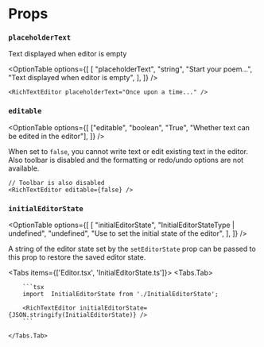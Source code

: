 

# Props

### `placeholderText`

Text displayed when editor is empty

<OptionTable
  options={[
    [
      "placeholderText",
      "string",
      "Start your poem...",
      "Text displayed when editor is empty",
    ],
  ]}
/>

```tsx filename="custom placeholder"
<RichTextEditor placeholderText="Once upon a time..." />
```

### `editable`

<OptionTable
  options={[
    ["editable", "boolean", "True", "Whether text can be edited in the editor"],
  ]}
/>

When set to `false`, you cannot write text or edit existing text in the editor.
Also toolbar is disabled and the formatting or redo/undo options are not available.

```tsx filename="editable"
// Toolbar is also disabled
<RichTextEditor editable={false} />
```

### `initialEditorState`

<OptionTable
  options={[
    [
      "initialEditorState",
      "InitialEditorStateType | undefined",
      "undefined",
      "Use to set the initial state of the editor",
    ],
  ]}
/>

A string of the editor state set by the `setEditorState` prop can be passed to this prop
to restore the saved editor state.

<Tabs items={['Editor.tsx', 'InitialEditorState.ts']}>
    <Tabs.Tab>

        ```tsx
        import  InitialEditorState from './InitialEditorState';

        <RichTextEditor initialEditorState={JSON.stringify(InitialEditorState)} />
        ```

    </Tabs.Tab>
    <Tabs.Tab>

        ```tsx filename="editable"

        export const InitialEditorState = {
            root: {
                children: [
                {
                    children: [
                    {
                        detail: 0,
                        format: 1,
                        mode: "normal",
                        style: "",
                        text: "Be bold and share your thoughts",
                        type: "text",
                        version: 1,
                    },
                    ],
                    direction: "ltr",
                    format: "",
                    indent: 0,
                    type: "paragraph",
                    version: 1,
                    textFormat: 1,
                }
                ],
                direction: "ltr",
                format: "",
                indent: 0,
                type: "root",
                version: 1,
            },
        };
        ```

    </Tabs.Tab>

</Tabs>

### `setEditorState`

<OptionTable
  options={[
    [
      "setEditorState",
      `React.Dispatch<
  React.SetStateAction<string>
>  | undefined`,
      "undefined",
      "React state update function for setting the editor state.",
    ],
  ]}
/>

Should be a state update function that is returned by `useState<string>(""){:tsx}`.

In the case below, the `editorState` state value is updated whenever the editor updates.

```tsx
import { useState } from "react";

export default function Editor() {
    const [editorState, setEditorState] = useState<string>("");
    return <RichTextEditor setEditorState={setEditorState} />
}
```

### `onEditorChange`

<OptionTable
  options={[
    [
      "onEditorChange",
      `((editorState: EditorState,
  editor: LexicalEditor,
  tags: Set<string>) => void
)[] | undefined`,
      "undefined",
      "Array of callbacks to trigger when the editor updates",
    ],
  ]}
/>

The callbacks can perform different tasks and can be used to extend the functionality of the editor.

```tsx
export default function Editor() {
    // Console logs the editor state after every update
    function onChange(editorState) {
        console.log(editorState.toJSON());
    }

    return <RichTextEditor onEditorChange={[onChange]}>
}
```
